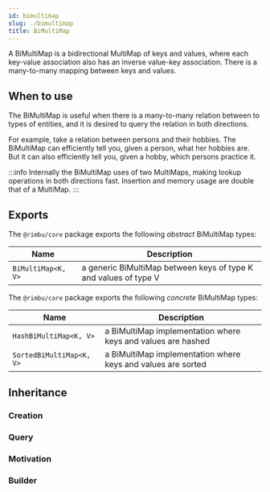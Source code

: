 ```yaml
---
id: bimultimap
slug: ./bimultimap
title: BiMultiMap
---
```



A BiMultiMap is a bidirectional MultiMap of keys and values, where each key-value association also has an inverse value-key association. There is a many-to-many mapping between keys and values.

## When to use

The BiMultiMap is useful when there is a many-to-many relation between to types of entities, and it is desired to query the relation in both directions.

For example, take a relation between persons and their hobbies. The BiMultiMap can efficiently tell you, given a person, what her hobbies are. But it can also efficiently tell you, given a hobby, which persons practice it.

:::info
Internally the BiMultiMap uses of two MultiMaps, making lookup operations in both directions fast. Insertion and memory usage are double that of a MultiMap.
:::

## Exports

The `@rimbu/core` package exports the following _abstract_ BiMultiMap types:

| Name               | Description                                                      |
| ------------------ | ---------------------------------------------------------------- |
| `BiMultiMap<K, V>` | a generic BiMultiMap between keys of type K and values of type V |

The `@rimbu/core` package exports the following _concrete_ BiMultiMap types:

| Name                     | Description                                                  |
| ------------------------ | ------------------------------------------------------------ |
| `HashBiMultiMap<K, V>`   | a BiMultiMap implementation where keys and values are hashed |
| `SortedBiMultiMap<K, V>` | a BiMultiMap implementation where keys and values are sorted |

## Inheritance

<UmlGraph contents={inheritance} />

### Creation

<SandBox path="bimultimap/create.ts" />

### Query

<SandBox path="bimultimap/query.ts" />

### Motivation

<SandBox path="bimultimap/motivation.ts" />

### Builder

<SandBox path="bimultimap/build.ts" />
